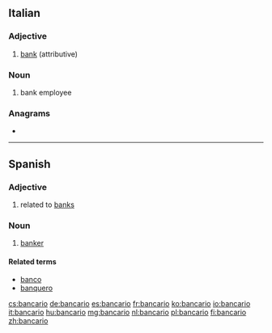 ==Italian==

===Adjective===
{{it-adj|bancar|io|ia|i|ie}}

# [[bank]] (attributive)

===Noun===
{{it-noun|m|f=bancaria}}

# bank employee

===Anagrams===
* {{l|it|carbonai}}

----

==Spanish==

===Adjective===
{{es-adj|f=bancaria}}

# related to [[bank]]s {{gloss|financial institution}}

===Noun===
{{es-noun|m|f=bancaria}}

# [[banker]]

====Related terms====
* [[banco]]
* [[banquero]]

[[cs:bancario]]
[[de:bancario]]
[[es:bancario]]
[[fr:bancario]]
[[ko:bancario]]
[[io:bancario]]
[[it:bancario]]
[[hu:bancario]]
[[mg:bancario]]
[[nl:bancario]]
[[pl:bancario]]
[[fi:bancario]]
[[zh:bancario]]